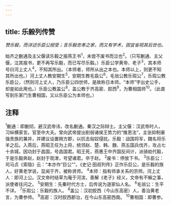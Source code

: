 ```yaml
---
---
---
```

title: 乐毅列传赞
---



*赞乐毅，而详述乐臣公授受；言乐毅忠孝之家，而又有学术，固宜省视其后世也。*

始齐之蒯通及主父偃读乐毅之报燕王书<sup>1</sup>，未尝不废书而泣也<sup>2</sup>。（只写蒯通、主父偃，泣其报书，更不再写乐毅，而已写尽乐毅。）乐臣公学黄帝、老子<sup>3</sup>，其本师号曰河上丈人<sup>4</sup>，不知其所出。（本师者，师所从出之本也。本师以上，则更不知其所出也。）河上丈人教安期生<sup>5</sup>，安期生教毛翕公<sup>6</sup>，毛翁公教乐瑕公<sup>7</sup>，乐瑕公教乐臣公，（然则河上丈人，乃乐臣公四世师，是故称日本师。“本师”字出史公手，却是如此用也。）乐臣公教盖公<sup>8</sup>，盖公教于齐高密、胶西<sup>9</sup>，为曹相国师<sup>10</sup>。（此直写到乐家门生曹相国，又以乐臣公为本师也。）

## 注释

<sup>1</sup>蒯通：即蒯彻，避汉武帝讳，改名蒯通。秦汉之际辩士。主父偃：汉武帝时人，习纵横家言。官至中大夫。曾向武帝提出削弱诸侯王势力的“推恩法”，主张抑制豪强贵族的兼并，并建议设置朔方郡，以抗击匈奴侵扰。乐毅：战国将军，魏名将乐羊之后。入燕后，燕昭王任为上将，统领赵、楚、韩、魏、燕五国兵伐齐，攻占七十余城，因功封于昌国，号昌国君。昭王死，燕惠王中齐国反间计，派骑劫代毅，于是乐毅奔赵，赵封于观津，号望诸君。卒于赵。
<sup>2</sup>废书：停放下书。
<sup>3</sup>乐臣公：司马贞《索隐》云：“本亦作“巨公””。《史记·田叔列传》正作乐巨公，是乐毅的族人，好黄老学说，显闻于齐，被称贤师。
<sup>4</sup>本师：指有师承关系的宗师。河上丈人：即河上公。汉文帝时结草为庵于河滨，善解《老子》经义，文帝有不解之事，派使者往问之。
<sup>5</sup>安期生：先秦时代方士，后传说为道家仙人名。
<sup>6</sup>毛翁公：生平不详。
<sup>7</sup>乐瑕公：乐毅的族人。
<sup>8</sup>盖公：汉初胶西（今山东高密）人，善治黄老言，为曹参师。
<sup>9</sup>高密：汉时胶西郡治，在今山东高密西南。
<sup>10</sup>曹相国：即曹参。